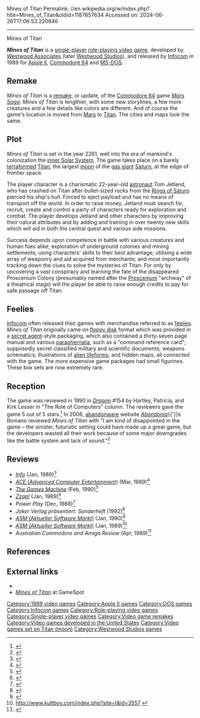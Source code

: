 Mines of Titan
Permalink: //en.wikipedia.org/w/index.php?title=Mines_of_Titan&oldid=1187857634
Accessed on: 2024-06-26T17:06:53.220846



------
Mines of Titan
{{Infobox video game
|title = Mines of Titan
|image = Mines of Titan Coverart.png
|developer = [[Westwood Studios|Westwood Associates]]
|publisher = [[Infocom]]
|released = 1989
|genre = [[Role-playing video game|Role-playing]]
|modes = [[Single-player]]
|platforms = [[Apple II series|Apple II]], [[Commodore 64]], [[MS-DOS]]
}}

'''''Mines of Titan''''' is a [[single-player]] [[role-playing video game]], developed by [[Westwood Associates]] (later [[Westwood Studios]]), and released by [[Infocom]] in 1989 for [[Apple II series|Apple II]], [[Commodore 64]] and [[MS-DOS]].

==Remake==
''Mines of Titan'' is a [[Video game remake|remake]], or update, of the [[Commodore 64]] game ''[[Mars Saga]]''. ''Mines of Titan'' is lengthier, with some new storylines, a few more creatures and a few details like colors are different. And of course the game's location is moved from [[Mars]] to [[Titan (moon)|Titan]]. The cities and maps look the same.

==Plot==
''Mines of Titan'' is set in the year 2261, well into the era of mankind's colonization the [[inner Solar System]]. The game takes place on a barely [[Terraforming|terraform]]ed [[Titan (moon)|Titan]], the largest [[moon]] of the [[gas giant]] [[Saturn]], at the edge of frontier space.

The player character is a charismatic 22-year-old [[astronaut]] Tom Jetland, who has crashed on Titan after bullet-sized rocks from the [[Rings of Saturn]] pierced his ship's hull. Forced to eject payload and has no means of transport off the world. In order to raise money, Jetland must search for, recruit, create and control a party of characters ready for exploration and combat. The player develops Jetland and other characters by improving their natural attributes and by adding and training in over twenty new skills which will aid in both the central quest and various side missions.

Success depends upon competence in battle with various creatures and human foes alike; exploration of underground colonies and mining settlements; using characters' skills to their best advantage; utilising a wide array of weaponry and aid acquired from merchants; and most importantly tracking down the clues to solve the mysteries of Titan. For only by uncovering a vast conspiracy and learning the fate of the disappeared Proscenium Colony (presumably named after the [[Proscenium]] "archway" of a theatrical stage) will the player be able to raise enough credits to pay for safe passage off Titan.

==Feelies==
{{unreferenced section|date=May 2020}}
[[Infocom]] often released their games with merchandise referred to as [[feelies]]. ''Mines of Titan'' originally came on [[floppy disk]] format which was provided in a [[secret agent]]-style packaging, which also contained a thirty-seven page manual and various [[Paraphernalia (disambiguation)|paraphernalia]], such as a "command reference card"; supposedly secret classified military and scientific documents; weapons schematics; illustrations of [[Extraterrestrial life|alien lifeform]]s; and hidden maps, all connected with the game. The more expensive game packages had small figurines. These box sets are now extremely rare.

==Reception==
The game was reviewed in 1990 in ''[[Dragon (magazine)|Dragon]]'' #154 by Hartley, Patricia, and Kirk Lesser in "The Role of Computers" column. The reviewers gave the game 5 out of 5 stars.<ref name="Dragon154">{{cite journal
|title=The Role of Computers
|last1=Lesser|last2=Lesser|last3=Lesser|first1=Hartley|first2=Patricia|first3=Kirk
|journal=Dragon
|issue=154
|date=February 1990
|pages=76–83}}</ref> In 2006, [[abandonware]] website ''[[Abandonia]]''{{'}}s Romano reviewed ''Mines of Titan'' with "I am kind of disappointed in the game – the sinister, futuristic setting could have made up a great game, but the developers wasted all their work because of some major downgrades like the battle system and lack of sound."<ref name="Romano 2006">{{cite web|first1=Ro|last1=Mano|url=http://www.abandonia.com/en/games/894/.html|title=Download Mines of Titan|work=[[Abandonia]]|publisher=Abovo Media Group|date=June 9, 2006|accessdate=August 1, 2016}}</ref>

==Reviews==
*''[[.info (magazine)|Info]]'' (Jan, 1989)<ref>{{cite web | url=https://archive.org/details/Info_Issue_24_1989-01_Info_Publications_US/page/n68/mode/2up | title=Info - Issue 24 (1989-01)(Info Publications)(US) | date=January 1989 }}</ref>
*''[[ACE (Advanced Computer Entertainment)]]'' (Mar, 1989)<ref>{{cite web | url=https://archive.org/details/ace-magazine-18/page/n95/mode/2up | title=ACE Magazine Issue 18 | date=March 1989 }}</ref>
*''[[The Games Machine]]'' (Feb, 1990)<ref>{{cite web | url=https://archive.org/details/the-games-machine-27/page/n84/mode/2up | title=The Games Machine Issue 27 }}</ref>
*''[[Zzap!64|Zzap!]]'' (Jan, 1989)<ref>{{cite web | url=http://amr.abime.net/review_15934 | title=Mars Saga review from Zzap 45 (Jan 1989) - Amiga Magazine Rack }}</ref>
*''Power Play'' (Dec, 1988)<ref>{{cite web | url=http://www.kultpower.de/archiv/heft_powerplay_1989-01_seite58 | title=Kultpower Archiv: Komplettscan Powerplay 1/1989 }}</ref>
*''Joker Verlag präsentiert: Sonderheft'' (1992)<ref>{{cite web | url=http://www.kultpower.de/archiv/heft_powerplay_1989-01_seite58 | title=Kultpower Archiv: Komplettscan Powerplay 1/1989 }}</ref>
*''[[ASM (Aktueller Software Markt)]]'' (Jan, 1990)<ref>{{cite web | url=https://archive.org/details/asm_magazine-1990-02/page/n61/mode/2up | title=Aktueller Software Markt (ASM) Magazine (February 1990) | date=February 1990 }}</ref>
*''[[ASM (Aktueller Software Markt)]]'' (Jan, 1989)<ref>http://www.kultboy.com/index.php?site=t&id=3557 {{Bare URL inline|date=August 2022}}</ref>
*''Australian Commodore and Amiga Review'' (Apr, 1989)<ref>{{cite web | url=https://archive.org/details/Australian_Commodore_and_Amiga_Review_The_Volume_6_Issue_4_1989-04_Saturday_Magazine_AU/page/n25/mode/2up | title=Australian Commodore and Amiga Review, the - Volume 6 Issue 4 (1989-04)(Saturday Magazine)(AU) | date=April 1989 }}</ref>

==References==
{{reflist}}

==External links==
*{{moby game|id=/mars-saga|name=''Mars Saga''}}
*[http://www.gamespot.com/appleii/adventure/minesoftitan/index.html ''Mines of Titan''] at GameSpot

{{Westwood Studios}}
{{Infocom games}}

[[Category:1989 video games]]
[[Category:Apple II games]]
[[Category:DOS games]]
[[Category:Infocom games]]
[[Category:Role-playing video games]]
[[Category:Single-player video games]]
[[Category:Video game remakes]]
[[Category:Video games developed in the United States]]
[[Category:Video games set on Titan (moon)]]
[[Category:Westwood Studios games]]